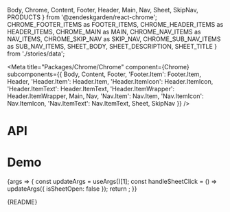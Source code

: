   Body,
  Chrome,
  Content,
  Footer,
  Header,
  Main,
  Nav,
  Sheet,
  SkipNav,
  PRODUCTS
} from '@zendeskgarden/react-chrome';
  CHROME_FOOTER_ITEMS as FOOTER_ITEMS,
  CHROME_HEADER_ITEMS as HEADER_ITEMS,
  CHROME_MAIN as MAIN,
  CHROME_NAV_ITEMS as NAV_ITEMS,
  CHROME_SKIP_NAV as SKIP_NAV,
  CHROME_SUB_NAV_ITEMS as SUB_NAV_ITEMS,
  SHEET_BODY,
  SHEET_DESCRIPTION,
  SHEET_TITLE
} from './stories/data';

<Meta
  title="Packages/Chrome/Chrome"
  component={Chrome}
  subcomponents={{
    Body,
    Content,
    Footer,
    'Footer.Item': Footer.Item,
    Header,
    'Header.Item': Header.Item,
    'Header.ItemIcon': Header.ItemIcon,
    'Header.ItemText': Header.ItemText,
    'Header.ItemWrapper': Header.ItemWrapper,
    Main,
    Nav,
    'Nav.Item': Nav.Item,
    'Nav.ItemIcon': Nav.ItemIcon,
    'Nav.ItemText': Nav.ItemText,
    Sheet,
    SkipNav
  }}
/>

# API

<ArgsTable />

# Demo

<Canvas>
  <Story
    name="Chrome"
    args={{
      isFluid: true,
      hasNav: true,
      navItems: NAV_ITEMS,
      isExpanded: false,
      isWrapped: false,
      hasLogo: true,
      hasBrandmark: true,
      hasHeader: true,
      headerItems: HEADER_ITEMS,
      hasFooter: true,
      footerItems: FOOTER_ITEMS,
      skipNav: SKIP_NAV,
      main: MAIN,
      isSheetOpen: true,
      isSheetCompact: false,
      sheetBody: SHEET_BODY,
      sheetTitle: SHEET_TITLE,
      sheetDescription: SHEET_DESCRIPTION
    }}
    argTypes={{
      hue: { control: 'color' },
      isFluid: { control: 'boolean' },
      skipNav: { name: 'children', table: { category: 'SkipNav' } },
      isExpanded: { name: 'Nav isExpanded', table: { category: 'Story' } },
      hasNav: { name: 'Nav', table: { category: 'Story' } },
      navItems: { name: 'Nav.Item[]', table: { category: 'Story' } },
      hasLogo: { name: 'Nav hasLogo', table: { category: 'Story' } },
      hasBrandmark: { name: 'Nav hasBrandmark', table: { category: 'Story' } },
      hasHeader: { name: 'Header', table: { category: 'Story' } },
      headerItems: { name: 'Header.Item[]', table: { category: 'Story' } },
      hasFooter: { name: 'Footer', table: { category: 'Story' } },
      footerItems: { name: 'Footer.Item[]', table: { category: 'Story' } },
      product: {
        name: 'Nav product',
        control: { type: 'select', options: PRODUCTS },
        table: { category: 'Story' }
      },
      isSheetOpen: { name: 'isOpen', table: { category: 'Sheet' } },
      isSheetCompact: {
        name: 'Sheet.Footer isCompact',
        control: 'boolean',
        table: { category: 'Sheet' }
      },
      sheetBody: { name: 'Sheet.Body', table: { category: 'Sheet' } },
      sheetTitle: { name: 'Sheet.Title', table: { category: 'Sheet' } },
      sheetDescription: { name: 'Sheet.Description', table: { category: 'Sheet' } },
      main: { name: 'children', table: { category: 'Main' } }
    }}
    parameters={{
      design: {
        allowFullscreen: true,
        type: 'figma',
        url: 'https://www.figma.com/file/6g87L4FdKZTA3knt3Rsfdx/Garden?node-id=102%3A126'
      }
    }}
  >
    {args => {
      const updateArgs = useArgs()[1];
      const handleSheetClick = () => updateArgs({ isSheetOpen: false });
      return <ChromeStory {...args} onSheetClick={handleSheetClick} />;
    }}
  </Story>
</Canvas>

<Markdown>{README}</Markdown>
